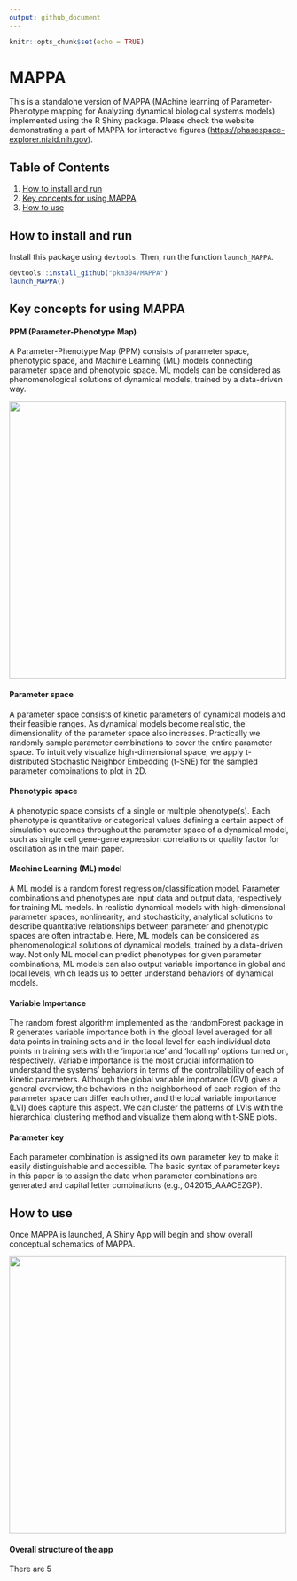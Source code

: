 ```yaml
---
output: github_document
---
```


```r
knitr::opts_chunk$set(echo = TRUE)
```



# MAPPA

This is a standalone version of MAPPA (MAchine learning of Parameter-Phenotype mapping for Analyzing dynamical biological systems models) implemented using the R Shiny package. Please check the website demonstrating a part of MAPPA for interactive figures (<https://phasespace-explorer.niaid.nih.gov>).

## Table of Contents
1. [How to install and run](#how_to_install_and_run)
2. [Key concepts for using MAPPA](#key_concepts_for_using_MAPPA)
3. [How to use](#How_to_use)


## How to install and run <a name="how_to_install_and_run"></a>

Install this package using `devtools`. Then, run the function `launch_MAPPA`.

```r
devtools::install_github("pkm304/MAPPA")
launch_MAPPA()
```


## Key concepts for using MAPPA <a name="key_concepts_for_using_MAPPA"></a>

#### PPM (Parameter-Phenotype Map)

A Parameter-Phenotype Map (PPM) consists of parameter space, phenotypic space, and Machine Learning (ML) models connecting parameter space and phenotypic space. ML models can be considered as phenomenological solutions of dynamical models, trained by a data-driven way.

<img src="man/figures/PPM.png" width="500" />

#### Parameter space

A parameter space consists of kinetic parameters of dynamical models and their feasible ranges. As dynamical models become realistic, the dimensionality of the parameter space also increases. Practically we randomly sample parameter combinations to cover the entire parameter space. To intuitively visualize high-dimensional space, we apply t-distributed Stochastic Neighbor Embedding (t-SNE) for the sampled parameter combinations to plot in 2D.

#### Phenotypic space

A phenotypic space consists of a single or multiple phenotype(s). Each phenotype is quantitative or categorical values defining a certain aspect of simulation outcomes throughout the parameter space of a dynamical model, such as single cell gene-gene expression correlations or quality factor for oscillation as in the main paper.

#### Machine Learning (ML) model

A ML model is a random forest regression/classification model. Parameter combinations and phenotypes are input data and output data, respectively for training ML models. In realistic dynamical models with high-dimensional parameter spaces, nonlinearity, and stochasticity, analytical solutions to describe quantitative relationships between parameter and phenotypic spaces are often intractable. Here, ML models can be considered as phenomenological solutions of dynamical models, trained by a data-driven way. Not only ML model can predict phenotypes for given parameter combinations, ML models can also output variable importance in global and local levels, which leads us to better understand behaviors of dynamical models.

#### Variable Importance

The random forest algorithm implemented as the randomForest package in R generates variable importance both in the global level averaged for all data points in training sets and in the local level for each individual data points in training sets with the ‘importance’ and ‘localImp’ options turned on, respectively. Variable importance is the most crucial information to understand the systems’ behaviors in terms of the controllability of each of kinetic parameters. Although the global variable importance (GVI) gives a general overview, the behaviors in the neighborhood of each region of the parameter space can differ each other, and the local variable importance (LVI) does capture this aspect. We can cluster the patterns of LVIs with the hierarchical clustering method and visualize them along with t-SNE plots.

#### Parameter key

Each parameter combination is assigned its own parameter key to make it easily distinguishable and accessible. The basic syntax of parameter keys in this paper is to assign the date when parameter combinations are generated and capital letter combinations (e.g., 042015_AAACEZGP).


## How to use<a name = "How_to_use"></a>

Once MAPPA is launched, A Shiny App will begin and show overall conceptual schematics of MAPPA. 

<img src="man/figures/Initial.png" width="500" />


#### Overall structure of the app 

There are 5


